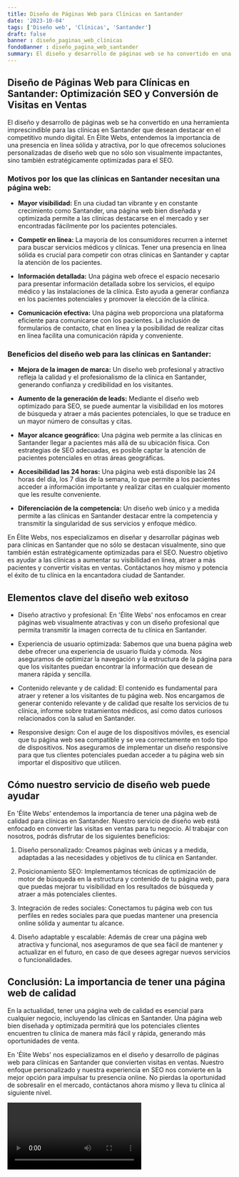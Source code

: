 ```yaml
---
title: Diseño de Páginas Web para Clínicas en Santander
date: '2023-10-04'
tags: ['Diseño web', 'Clínicas', 'Santander']
draft: false
banner : diseño_paginas_web_clínicas
fondoBanner : diseño_pagina_web_santander
summary: El diseño y desarrollo de páginas web se ha convertido en una herramienta imprescindible para las clínicas en Santander que desean destacar en el competitivo mundo digital. En Élite Webs, entendemos la importancia de una presencia en línea sólida y atractiva, por lo que ofrecemos soluciones personalizadas de diseño web que no sólo son visualmente impactantes, sino también estratégicamente optimizadas para el SEO.
---
```


## Diseño de Páginas Web para Clínicas en Santander: Optimización SEO y Conversión de Visitas en Ventas

El diseño y desarrollo de páginas web se ha convertido en una herramienta imprescindible para las clínicas en Santander que desean destacar en el competitivo mundo digital. En Élite Webs, entendemos la importancia de una presencia en línea sólida y atractiva, por lo que ofrecemos soluciones personalizadas de diseño web que no sólo son visualmente impactantes, sino también estratégicamente optimizadas para el SEO.

### Motivos por los que las clínicas en Santander necesitan una página web:

- **Mayor visibilidad:** En una ciudad tan vibrante y en constante crecimiento como Santander, una página web bien diseñada y optimizada permite a las clínicas destacarse en el mercado y ser encontradas fácilmente por los pacientes potenciales.

- **Competir en línea:** La mayoría de los consumidores recurren a internet para buscar servicios médicos y clínicas. Tener una presencia en línea sólida es crucial para competir con otras clínicas en Santander y captar la atención de los pacientes.

- **Información detallada:** Una página web ofrece el espacio necesario para presentar información detallada sobre los servicios, el equipo médico y las instalaciones de la clínica. Esto ayuda a generar confianza en los pacientes potenciales y promover la elección de la clínica.

- **Comunicación efectiva:** Una página web proporciona una plataforma eficiente para comunicarse con los pacientes. La inclusión de formularios de contacto, chat en línea y la posibilidad de realizar citas en línea facilita una comunicación rápida y conveniente.

### Beneficios del diseño web para las clínicas en Santander:

- **Mejora de la imagen de marca:** Un diseño web profesional y atractivo refleja la calidad y el profesionalismo de la clínica en Santander, generando confianza y credibilidad en los visitantes.

- **Aumento de la generación de leads:** Mediante el diseño web optimizado para SEO, se puede aumentar la visibilidad en los motores de búsqueda y atraer a más pacientes potenciales, lo que se traduce en un mayor número de consultas y citas.

- **Mayor alcance geográfico:** Una página web permite a las clínicas en Santander llegar a pacientes más allá de su ubicación física. Con estrategias de SEO adecuadas, es posible captar la atención de pacientes potenciales en otras áreas geográficas.

- **Accesibilidad las 24 horas:** Una página web está disponible las 24 horas del día, los 7 días de la semana, lo que permite a los pacientes acceder a información importante y realizar citas en cualquier momento que les resulte conveniente.

- **Diferenciación de la competencia:** Un diseño web único y a medida permite a las clínicas en Santander destacar entre la competencia y transmitir la singularidad de sus servicios y enfoque médico.

En Élite Webs, nos especializamos en diseñar y desarrollar páginas web para clínicas en Santander que no sólo se destacan visualmente, sino que también están estratégicamente optimizadas para el SEO. Nuestro objetivo es ayudar a las clínicas a aumentar su visibilidad en línea, atraer a más pacientes y convertir visitas en ventas. Contáctanos hoy mismo y potencia el éxito de tu clínica en la encantadora ciudad de Santander.

<GifSeo />

<Cta />

## Elementos clave del diseño web exitoso

- Diseño atractivo y profesional: En 'Élite Webs' nos enfocamos en crear páginas web visualmente atractivas y con un diseño profesional que permita transmitir la imagen correcta de tu clínica en Santander.

- Experiencia de usuario optimizada: Sabemos que una buena página web debe ofrecer una experiencia de usuario fluida y cómoda. Nos aseguramos de optimizar la navegación y la estructura de la página para que los visitantes puedan encontrar la información que desean de manera rápida y sencilla.

- Contenido relevante y de calidad: El contenido es fundamental para atraer y retener a los visitantes de tu página web. Nos encargamos de generar contenido relevante y de calidad que resalte los servicios de tu clínica, informe sobre tratamientos médicos, así como datos curiosos relacionados con la salud en Santander.

- Responsive design: Con el auge de los dispositivos móviles, es esencial que tu página web sea compatible y se vea correctamente en todo tipo de dispositivos. Nos aseguramos de implementar un diseño responsive para que tus clientes potenciales puedan acceder a tu página web sin importar el dispositivo que utilicen.

## Cómo nuestro servicio de diseño web puede ayudar

En 'Élite Webs' entendemos la importancia de tener una página web de calidad para clínicas en Santander. Nuestro servicio de diseño web está enfocado en convertir las visitas en ventas para tu negocio. Al trabajar con nosotros, podrás disfrutar de los siguientes beneficios:

1. Diseño personalizado: Creamos páginas web únicas y a medida, adaptadas a las necesidades y objetivos de tu clínica en Santander.

2. Posicionamiento SEO: Implementamos técnicas de optimización de motor de búsqueda en la estructura y contenido de tu página web, para que puedas mejorar tu visibilidad en los resultados de búsqueda y atraer a más potenciales clientes.

3. Integración de redes sociales: Conectamos tu página web con tus perfiles en redes sociales para que puedas mantener una presencia online sólida y aumentar tu alcance.

4. Diseño adaptable y escalable: Además de crear una página web atractiva y funcional, nos aseguramos de que sea fácil de mantener y actualizar en el futuro, en caso de que desees agregar nuevos servicios o funcionalidades.

## Conclusión: La importancia de tener una página web de calidad

En la actualidad, tener una página web de calidad es esencial para cualquier negocio, incluyendo las clínicas en Santander. Una página web bien diseñada y optimizada permitirá que los potenciales clientes encuentren tu clínica de manera más fácil y rápida, generando más oportunidades de venta.

En 'Élite Webs' nos especializamos en el diseño y desarrollo de páginas web para clínicas en Santander que convierten visitas en ventas. Nuestro enfoque personalizado y nuestra experiencia en SEO nos convierte en la mejor opción para impulsar tu presencia online. No pierdas la oportunidad de sobresalir en el mercado, contáctanos ahora mismo y lleva tu clínica al siguiente nivel.

<Video />

<CtaBot job='Clínicas' city='Santander'/>

<Gmaps query='Santander+españa+maps' />